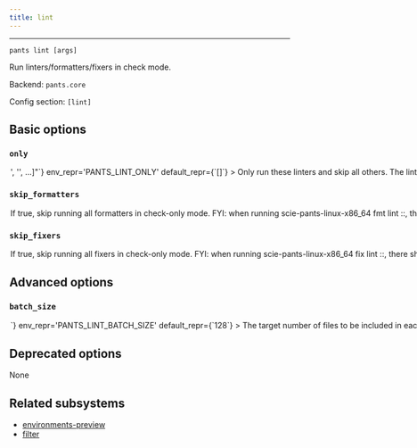 ```yaml
---
title: lint
---
```



---

```
pants lint [args]
```

Run linters/formatters/fixers in check mode.

Backend: <span className="color--primary">`pants.core`</span>

Config section: <span className="color--primary">`[lint]`</span>

<span className={styles.options}>

## Basic options

### `only`

<Option
  cli_repr={`--lint-only="['<str>', '<str>', ...]"`}
  env_repr='PANTS_LINT_ONLY'
  default_repr={`[]`}
>

Only run these linters and skip all others.

The linter names are outputted at the final summary of running this goal, e.g. `flake8` and `shellcheck`. You can also run `lint --only=fake` to get a list of all activated linters.

You can repeat this option, e.g. `lint --only=flake8 --only=shellcheck` or `lint --only=['flake8', 'shellcheck']`.

</Option>

### `skip_formatters`

<Option
  cli_repr={`--[no-]lint-skip-formatters`}
  env_repr='PANTS_LINT_SKIP_FORMATTERS'
  default_repr={`False`}
>

If true, skip running all formatters in check-only mode.

FYI: when running `scie-pants-linux-x86_64 fmt lint ::`, there should be diminishing performance benefit to using this flag. Pants attempts to reuse the results from `fmt` when running `lint` where possible.

</Option>

### `skip_fixers`

<Option
  cli_repr={`--[no-]lint-skip-fixers`}
  env_repr='PANTS_LINT_SKIP_FIXERS'
  default_repr={`False`}
>

If true, skip running all fixers in check-only mode.

FYI: when running `scie-pants-linux-x86_64 fix lint ::`, there should be diminishing performance benefit to using this flag. Pants attempts to reuse the results from `fix` when running `lint` where possible.

</Option>

## Advanced options

### `batch_size`

<Option
  cli_repr={`--lint-batch-size=<int>`}
  env_repr='PANTS_LINT_BATCH_SIZE'
  default_repr={`128`}
>

The target number of files to be included in each linter batch.

Linter processes are batched for a few reasons:
```
1. to avoid OS argument length limits (in processes which don't support argument files)
2. to support more stable cache keys than would be possible if all files were operated on in a single batch.
3. to allow for parallelism in linter processes which don't have internal parallelism, or -- if they do support internal parallelism -- to improve scheduling behavior when multiple processes are competing for cores and so internal parallelism cannot be used perfectly.
```

In order to improve cache hit rates (see 2.), batches are created at stable boundaries, and so this value is only a "target" batch size (rather than an exact value).

</Option>

## Deprecated options

None

## Related subsystems

- [environments-preview](../subsystems/environments-preview.mdx)
- [filter](../subsystems/filter.mdx)

</span>
